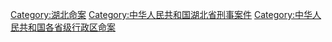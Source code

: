 [[Category:湖北命案|Category:湖北命案]]
[[Category:中华人民共和国湖北省刑事案件|Category:中华人民共和国湖北省刑事案件]]
[[Category:中华人民共和国各省级行政区命案|Category:中华人民共和国各省级行政区命案]]
